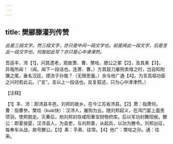 ```yaml
---
---
---
```

title: 樊郦滕灌列传赞
---



*此是三段文字。然三段文字，亦只是中间一段文字也。前是闻此一段文字，后是言此一段文字也。何故如此写？亦只是心中津津然。*

吾适丰、沛【1】，问其遗老，观故萧、曹、樊哙、膝公之冢【2】，及其素【3】，异哉所闻！（闻。闻下一段话也。连萧、曹。）方其鼓刀屠狗卖缯之时，岂自知附骥之尾，垂名汉廷，德流子孙哉？（无限思量。）余与他广通【4】，为言高祖功臣之兴时若此云。（“言”。言以上一段话也。反复叙述，只为心中津津然。）

【注释】

【1】丰、沛：即沛县丰邑，刘邦的故乡。在今江苏省沛县。【2】萧：指萧何。曹：指曹参。樊哙（kuài快）：汉沛人，屠狗为业。随刘邦起义，在鸿门宴上面责项羽，使邦脱走。灭秦后，劝刘邦封存咸阳重宝财物府库。后以军功封舞阳侯。滕公：即夏侯婴，汉沛县人，为县吏，与刘邦善，从起兵，以功为滕令。刘邦出征，每奉车从战，故号滕公。【3】素：平素、往常。【4】他广：樊哙之孙。通：往来。
